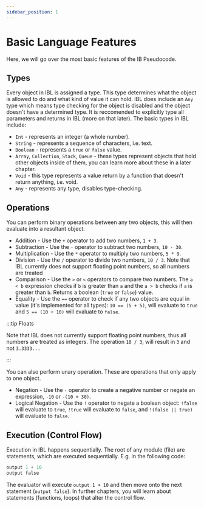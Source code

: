 ```yaml
---
sidebar_position: 1
---
```


# Basic Language Features

Here, we will go over the most basic features of the IB Pseudocode.

## Types

Every object in IBL is assigned a type. This type determines what the object is allowed to do and what kind of value it can hold. IBL does include an `Any` type which means
type checking for the object is disabled and the object doesn't have a determined type. It is reccomended to explicitly type all parameters and returns in IBL (more on that later).
The basic types in IBL include:

-   `Int` - represents an integer (a whole number).
-   `String` - represents a sequence of characters, i.e. text.
-   `Boolean` - represents a `true` or `false` value.
-   `Array`, `Collection`, `Stack`, `Queue` - these types represent objects that hold other objects inside of them, you can learn more about these in a later chapter.
-   `Void` - this type represents a value return by a function that doesn't return anything, i.e. void.
-   `Any` - represents any type, disables type-checking.

## Operations

You can perform binary operations between any two objects, this will then evaluate into a resultant object.

-   Addition - Use the `+` operator to add two numbers, `1 + 3`.
-   Subtraction - Use the `-` operator to subtract two numbers, `10 - 30`.
-   Multiplication - Use the `*` operator to multiply two numbers, `5 * 9`.
-   Division - Use the `/` operator to divide two numbers, `10 / 3`. Note that IBL currently does not support floating point numbers, so all numbers are treated
-   Comparison - Use the `>` or `<` operators to compare two numbers. The `a < b` expression checks if `b` is greater than `a` and the `a > b` checks if `a` is greater than `b`. Returns a boolean (`true` or `false`) value.
-   Equality - Use the `==` operator to check if any two objects are equal in value (it's implemented for all types): `10 == (5 + 5)`, will evaluate to `true` and `5 == (10 + 10)` will evaluate to `false`.

:::tip Floats

Note that IBL does not currently support floating point numbers, thus all numbers are treated as integers. The operation `10 / 3`, will result in `3` and not `3.3333...`

:::

You can also perform unary operation. These are operations that only apply to one object.

-   Negation - Use the `-` operator to create a negative number or negate an expression, `-10` or `-(10 + 30)`.
-   Logical Negation - Use the `!` operator to negate a boolean object: `!false` will evaluate to `true`, `!true` will evaluate to `false`, and `!(false || true)` will evaluate to `false`.

## Execution (Control Flow)

Execution in IBL happens sequentially. The root of any module (file) are statements, which are executed sequentially. E.g. in the following code:

```python
output 1 + 10
output false
```

The evaluator will execute `output 1 + 10` and then move onto the next statement (`output false`). In further chapters, you will learn about statements (functions, loops) that alter the control flow.
